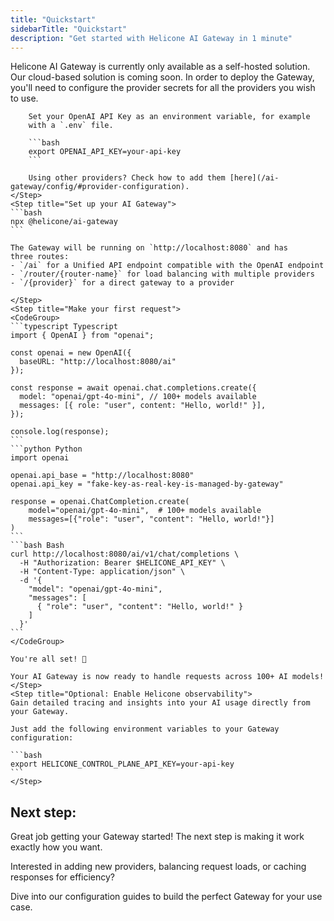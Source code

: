 ```yaml
---
title: "Quickstart"
sidebarTitle: "Quickstart"
description: "Get started with Helicone AI Gateway in 1 minute"
---
```


<Note>
  Helicone AI Gateway is currently only available as a self-hosted solution. 
  Our cloud-based solution is coming soon.
</Note>

<Steps>
    <Step title="Configure provider secrets">
        In order to deploy the Gateway, you'll need to configure the provider
        secrets for all the providers you wish to use.

        Set your OpenAI API Key as an environment variable, for example
        with a `.env` file.

        ```bash
        export OPENAI_API_KEY=your-api-key
        ```

        Using other providers? Check how to add them [here](/ai-gateway/config/#provider-configuration).
    </Step>
    <Step title="Set up your AI Gateway">
    ```bash
    npx @helicone/ai-gateway
    ```

    The Gateway will be running on `http://localhost:8080` and has
    three routes:
    - `/ai` for a Unified API endpoint compatible with the OpenAI endpoint
    - `/router/{router-name}` for load balancing with multiple providers
    - `/{provider}` for a direct gateway to a provider

    </Step>
    <Step title="Make your first request">
    <CodeGroup>
    ```typescript Typescript
    import { OpenAI } from "openai";

    const openai = new OpenAI({
      baseURL: "http://localhost:8080/ai"
    });

    const response = await openai.chat.completions.create({
      model: "openai/gpt-4o-mini", // 100+ models available
      messages: [{ role: "user", content: "Hello, world!" }],
    });

    console.log(response);
    ```
    ```python Python
    import openai

    openai.api_base = "http://localhost:8080"
    openai.api_key = "fake-key-as-real-key-is-managed-by-gateway"

    response = openai.ChatCompletion.create(
        model="openai/gpt-4o-mini",  # 100+ models available
        messages=[{"role": "user", "content": "Hello, world!"}]
    )
    ```
    ```bash Bash
    curl http://localhost:8080/ai/v1/chat/completions \
      -H "Authorization: Bearer $HELICONE_API_KEY" \
      -H "Content-Type: application/json" \
      -d '{
        "model": "openai/gpt-4o-mini",
        "messages": [
          { "role": "user", "content": "Hello, world!" }
        ]
      }'
    ```
    </CodeGroup>

    You're all set! 🎉 
    
    Your AI Gateway is now ready to handle requests across 100+ AI models!
    </Step>
    <Step title="Optional: Enable Helicone observability">
    Gain detailed tracing and insights into your AI usage directly from your Gateway.
    
    Just add the following environment variables to your Gateway configuration:

    ```bash
    export HELICONE_CONTROL_PLANE_API_KEY=your-api-key
    ```
    </Step>
</Steps>

## Next step:

Great job getting your Gateway started! The next step is making it work exactly how you want.

Interested in adding new providers, balancing request loads, or caching responses for efficiency?

<Card title="Configuration" horizontal icon="gear" href="/ai-gateway/config">
  Dive into our configuration guides to build the perfect Gateway for your use case.
</Card>